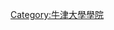 {{Cat main|牛津大學瓦德漢學院}}
{{Commons category|Wadham College, Oxford}}

[[Category:牛津大學學院|Category:牛津大學學院]]